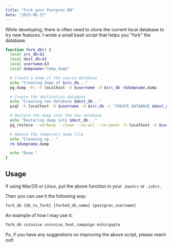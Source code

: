 ```yaml
---
title: "Fork your Postgres DB"
date: "2023-08-27"
---
```


While developing, there is often need to clone the current local database to try new features. I wrote a small bash script that helps you "fork" the database.

```bash
function fork_db() {
  local src_db=$1
  local dest_db=$2
  local username=$3
  local dumpname="temp_dump"

  # Create a dump of the source database
  echo "Creating dump of $src_db..."
  pg_dump -Fc -h localhost -U $username -d $src_db >$dumpname.dump

  # Create the destination database
  echo "Creating new database $dest_db..."
  psql -h localhost -U $username -d $src_db -c "CREATE DATABASE $dest_db;"

  # Restore the dump into the new database
  echo "Restoring dump into $dest_db..."
  pg_restore --verbose --clean --no-acl --no-owner -h localhost -U $username -d $dest_db $dumpname.dump

  # Remove the temporary dump file
  echo "Cleaning up..."
  rm $dumpname.dump

  echo "Done."
}
```

## Usage

If using MacOS or Linux, put the above function in your `.bashrc` or `.zshrc`.

Then you can use it the following way:

```bash
fork_db {db_to_fork} {forked_db_name} {postgres_username}
```

An example of how I may use it:

```bash
fork_db coinvise coinvise_feat_campaign mihirgupta
```

Ps, if you have any suggestions on improving the above script, please reach out!